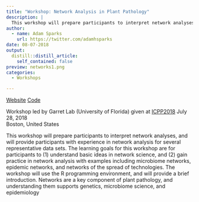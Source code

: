 ```yaml
---
title: "Workshop: Network Analysis in Plant Pathology"
description: |
  This workshop will prepare participants to interpret network analyses, and will provide participants with experience in network analysis for several representative data sets. The workshop will use the R programming environment, and will provide a brief introduction to R.
author:
  - name: Adam Sparks
    url: https://twitter.com/adamhsparks
date: 08-07-2018
output:
  distill::distill_article:
    self_contained: false
preview: networks1.png
categories:
  - Workshops

---
```


[Website](https://kelseyandersen.github.io/NetworksPlantPathology/index.html)
[Code](https://github.com/kelseyandersen/NetworksPlantPathology)


Workshop led by Garret Lab (University of Florida) given at [ICPP2018](https://apsnet.confex.com/apsnet/ICPP2018/meetingapp.cgi/Session/2111) July 28, 2018  
Boston, United States

This workshop will prepare participants to interpret network analyses, and will provide participants with experience in network analysis for several representative data sets. The learning goals for this workshop are for participants to (1) understand basic ideas in network science, and (2) gain practice in network analysis with examples including microbiome networks, epidemic networks, and networks of the spread of technologies. The workshop will use the R programming environment, and will provide a brief introduction. Networks are a key component of plant pathology, and understanding them supports genetics, microbiome science, and epidemiology

